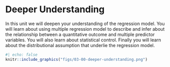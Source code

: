 # Deeper Understanding

In this unit we will deepen your understanding of the regression model. You will learn about using multiple regression model to describe and infer about the relationship between a quantitative outcome and multiple predictor variables. You will also learn about statistical control. Finally you will learn about the distributional assumption that underlie the regression model.


```r
#| echo: false
knitr::include_graphics("figs/03-00-deeper-understanding.png")
```



<br /><br />
